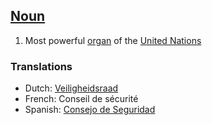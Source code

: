 ==[[Noun]]==

#Most powerful [[organ]] of the [[United Nations]]

===Translations===

*Dutch: [[Veiligheidsraad]]
*French: Conseil de sécurité
*Spanish: [[Consejo de Seguridad]]